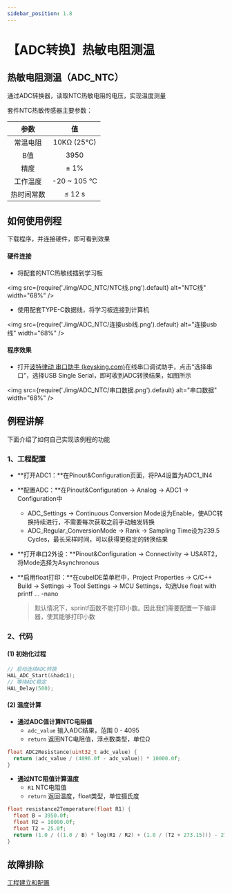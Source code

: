 ```yaml
---
sidebar_position: 1.8
---
```


# 【ADC转换】热敏电阻测温
## 热敏电阻测温（ADC_NTC）

通过ADC转换器，读取NTC热敏电阻的电压，实现温度测量

套件NTC热敏传感器主要参数：

|    参数    |     值      |
| :--------: | :---------: |
|  常温电阻  | 10KΩ (25℃)  |
|    B值     |    3950     |
|    精度    |    ± 1%     |
|  工作温度  | -20 ~ 105 ℃ |
| 热时间常数 |   ≤ 12 s    |

## 如何使用例程

下载程序，并连接硬件，即可看到效果

#### 硬件连接

- 将配套的NTC热敏线插到学习板

<img src={require('./img/ADC_NTC/NTC线.png').default} alt="NTC线" width="68%" />

- 使用配套TYPE-C数据线，将学习板连接到计算机

<img src={require('./img/ADC_NTC/连接usb线.png').default} alt="连接usb线" width="68%" />

#### 程序效果

- 打开[波特律动 串口助手 (keysking.com)](https://serial.keysking.com/)在线串口调试助手，点击“选择串口”，选择USB Single Serial，即可收到ADC转换结果，如图所示

<img src={require('./img/ADC_NTC/串口数据.png').default} alt="串口数据" width="68%" />


## 例程讲解

下面介绍了如何自己实现该例程的功能

### 1、工程配置

- **打开ADC1：**在Pinout&Configuration页面，将PA4设置为ADC1_IN4

- **配置ADC：**在Pinout&Configuration -> Analog -> ADC1 -> Configuration中
  
  - ADC_Settings -> Continuous Conversion Mode设为Enable，使ADC转换持续进行，不需要每次获取之前手动触发转换
  - ADC_Regular_ConversionMode -> Rank -> Sampling Time设为239.5 Cycles，最长采样时间，可以获得更稳定的转换结果
  
- **打开串口2外设：**Pinout&Configuration -> Connectivity -> USART2，将Mode选择为Asynchronous

- **启用float打印：**在cubeIDE菜单栏中，Project Properties -> C/C++ Build -> Settings -> Tool Settings -> MCU Settings，勾选Use float with printf ... -nano

  > 默认情况下，sprintf函数不能打印小数。因此我们需要配置一下编译器，使其能够打印小数

### 2、代码

#### (1) 初始化过程

```c
// 启动连续ADC转换
HAL_ADC_Start(&hadc1);
// 等待ADC稳定
HAL_Delay(500);
```

#### (2) 温度计算

- **通过ADC值计算NTC电阻值**
  - `adc_value` 输入ADC结果，范围 0 - 4095
  - `return` 返回NTC电阻值，浮点数类型，单位Ω

```c
float ADC2Resistance(uint32_t adc_value) {
  return (adc_value / (4096.0f - adc_value)) * 10000.0f;
}
```

- **通过NTC阻值计算温度**
  - `R1` NTC电阻值
  - `return` 返回温度，float类型，单位摄氏度

```c
float resistance2Temperature(float R1) {
  float B = 3950.0f;
  float R2 = 10000.0f;
  float T2 = 25.0f;
  return (1.0 / ((1.0 / B) * log(R1 / R2) + (1.0 / (T2 + 273.15))) - 273.15);
}
```
## 故障排除

[工程建立和配置](/docs/stm32/FAQ/TroubleShooting)